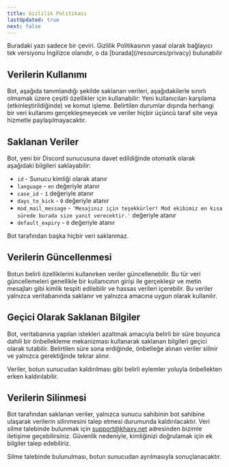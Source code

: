 ```yaml
---
title: Gizlilik Politikası
lastUpdated: true
next: false
---
```


<Aside type="caution">
    Buradaki yazı sadece bir çeviri. Gizlilik Politikasının yasal olarak bağlayıcı tek versiyonu İngilizce olanıdır,
    o da [burada](/resources/privacy) bulunabilir
</Aside>

## Verilerin Kullanımı

Bot, aşağıda tanımlandığı şekilde saklanan verileri, aşağıdakilerle sınırlı olmamak üzere çeşitli özellikler için kullanabilir:
Yeni kullanıcıları karşılama (etkinleştirildiğinde) ve komut işleme.
Belirtilen durumlar dışında herhangi bir veri kullanımı gerçekleşmeyecek ve veriler hiçbir üçüncü taraf site veya hizmetle paylaşılmayacaktır.

## Saklanan Veriler

Bot, yeni bir Discord sunucusuna davet edildiğinde otomatik olarak aşağıdaki bilgileri saklayabilir:
- `id` - Sunucu kimliği olarak atanır
- `language` - `en` değeriyle atanır
- `case_id` - `1` değeriyle atanır
- `days_to_kick` - `0` değeriyle atanır
- `mod_mail_message` - `'Mesajınız için teşekkürler! Mod ekibimiz en kısa sürede burada size yanıt verecektir.'` değeriyle atanır
- `default_expiry` - `0` değeriyle atanır

Bot tarafından başka hiçbir veri saklanmaz.

## Verilerin Güncellenmesi

Botun belirli özelliklerini kullanırken veriler güncellenebilir. Bu tür veri güncellemeleri genellikle bir kullanıcının girişi ile gerçekleşir ve metin mesajları gibi kimlik tespiti edilebilir ve hassas verileri içerebilir.
Bu veriler yalnızca veritabanında saklanır ve yalnızca amacına uygun olarak kullanılır.

## Geçici Olarak Saklanan Bilgiler

Bot, veritabanına yapılan istekleri azaltmak amacıyla belirli bir süre boyunca dahili bir önbellekleme mekanizması kullanarak saklanan bilgileri geçici olarak tutabilir.
Belirtilen süre sona erdiğinde, önbelleğe alınan veriler silinir ve yalnızca gerektiğinde tekrar alınır.

Veriler, botun sunucudan kaldırılması gibi belirli eylemler yoluyla önbellekten erken kaldırılabilir.

## Verilerin Silinmesi

Bot tarafından saklanan veriler, yalnızca sunucu sahibinin bot sahibine ulaşarak verilerin silinmesini talep etmesi durumunda kaldırılacaktır.
Veri silme talebinde bulunmak için support@khaxy.net adresinden bizimle iletişime geçebilirsiniz.
Güvenlik nedeniyle, kimliğinizi doğrulamak için ek bilgiler talep edebiliriz.

Silme talebinde bulunulması, botun sunucudan ayrılmasıyla sonuçlanacaktır.
